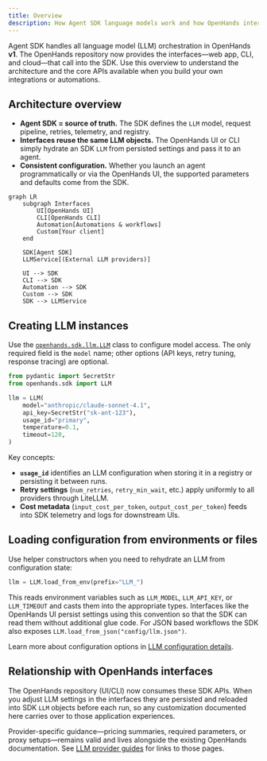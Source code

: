 ```yaml
---
title: Overview
description: How Agent SDK language models work and how OpenHands interfaces connect to them.
---
```


Agent SDK handles all language model (LLM) orchestration in OpenHands **v1**. The
OpenHands repository now provides the interfaces—web app, CLI, and cloud—that
call into the SDK. Use this overview to understand the architecture and the core
APIs available when you build your own integrations or automations.

## Architecture overview

- **Agent SDK = source of truth.** The SDK defines the `LLM` model, request
  pipeline, retries, telemetry, and registry.
- **Interfaces reuse the same LLM objects.** The OpenHands UI or CLI simply
  hydrate an SDK `LLM` from persisted settings and pass it to an agent.
- **Consistent configuration.** Whether you launch an agent programmatically or
  via the OpenHands UI, the supported parameters and defaults come from the SDK.

```mermaid
graph LR
    subgraph Interfaces
        UI[OpenHands UI]
        CLI[OpenHands CLI]
        Automation[Automations & workflows]
        Custom[Your client]
    end

    SDK[Agent SDK]
    LLMService[(External LLM providers)]

    UI --> SDK
    CLI --> SDK
    Automation --> SDK
    Custom --> SDK
    SDK --> LLMService
```

## Creating LLM instances

Use the [`openhands.sdk.llm.LLM`](https://github.com/OpenHands/agent-sdk/blob/main/openhands-sdk/openhands/sdk/llm/llm.py)
class to configure model access. The only required field is the `model` name;
other options (API keys, retry tuning, response tracing) are optional.

```python
from pydantic import SecretStr
from openhands.sdk import LLM

llm = LLM(
    model="anthropic/claude-sonnet-4.1",
    api_key=SecretStr("sk-ant-123"),
    usage_id="primary",
    temperature=0.1,
    timeout=120,
)
```

Key concepts:

- **`usage_id`** identifies an LLM configuration when storing it in a registry
  or persisting it between runs.
- **Retry settings** (`num_retries`, `retry_min_wait`, etc.) apply uniformly to
  all providers through LiteLLM.
- **Cost metadata** (`input_cost_per_token`, `output_cost_per_token`) feeds into
  SDK telemetry and logs for downstream UIs.

## Loading configuration from environments or files

Use helper constructors when you need to rehydrate an LLM from configuration
state:

```python
llm = LLM.load_from_env(prefix="LLM_")
```

This reads environment variables such as `LLM_MODEL`, `LLM_API_KEY`, or
`LLM_TIMEOUT` and casts them into the appropriate types. Interfaces like the
OpenHands UI persist settings using this convention so that the SDK can read them
without additional glue code. For JSON based workflows the SDK also exposes
`LLM.load_from_json("config/llm.json")`.

Learn more about configuration options in [LLM configuration details](./configuration).

## Relationship with OpenHands interfaces

The OpenHands repository (UI/CLI) now consumes these SDK APIs. When you adjust
LLM settings in the interfaces they are persisted and reloaded into SDK `LLM`
objects before each run, so any customization documented here carries over to
those application experiences.

Provider-specific guidance—pricing summaries, required parameters, or proxy
setups—remains valid and lives alongside the existing OpenHands documentation.
See [LLM provider guides](./providers) for links to those pages.
